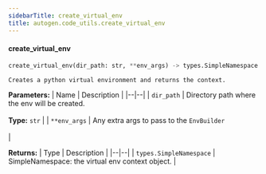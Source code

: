 ```yaml
---
sidebarTitle: create_virtual_env
title: autogen.code_utils.create_virtual_env
---
```


<code class="doc-symbol doc-symbol-heading doc-symbol-function"></code>
#### create_virtual_env
<a href="#autogen.code_utils..create_virtual_env" class="headerlink" title="Permanent link"></a>

```python
create_virtual_env(dir_path: str, **env_args) -> types.SimpleNamespace
```

    Creates a python virtual environment and returns the context.

<b>Parameters:</b>
| Name | Description |
|--|--|
| `dir_path` | Directory path where the env will be created.<br/><br/>**Type:** `str` |
| `**env_args` | Any extra args to pass to the `EnvBuilder`<br/><br/> |

<b>Returns:</b>
| Type | Description |
|--|--|
| `types.SimpleNamespace` | SimpleNamespace: the virtual env context object. |

<br />